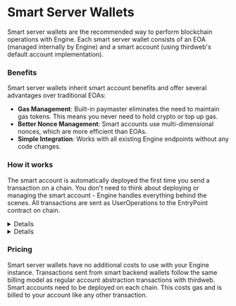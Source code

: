 
# Smart Server Wallets

Smart server wallets are the recommended way to perform blockchain operations with Engine. Each smart server wallet consists of an EOA (managed internally by Engine) and a smart account (using thirdweb's default account implementation).

### Benefits

Smart server wallets inherit smart account benefits and offer several advantages over traditional EOAs:

- **Gas Management**: Built-in paymaster eliminates the need to maintain gas tokens. This means you never need to hold crypto or top up gas.
- **Better Nonce Management**: Smart accounts use multi-dimensional nonces, which are more efficient than EOAs.
- **Simple Integration**: Works with all existing Engine endpoints without any code changes.

### How it works

The smart account is automatically deployed the first time you send a transaction on a chain. You don't need to think about deploying or managing the smart account - Engine handles everything behind the scenes. All transactions are sent as UserOperations to the EntryPoint contract on chain.

<Details summary="How are Smart Backend Wallets different from existing engine AA features?">
	Unlike the [previous account abstraction implementation in
	Engine](account-abstraction) where you had to manage both the account address
	(`x-account-address`) and the backend wallet address
	(`x-backend-wallet-address`) separately, smart backend wallets simplify this.
	The backend wallet address is now the smart account address itself.
</Details>

<Details summary="When not to use Smart Backend Wallets?">
	At this time, Smart Backend Wallets do not allow for importing a smart
	account. In use cases where you need to import a smart account (such as with
	session keys), you should use [Engine AA features that utilise the
	`x-account-address` header](account-abstraction).
</Details>

### Pricing

Smart server wallets have no additional costs to use with your Engine instance. Transactions sent from smart backend wallets follow the same billing model as regular account abstraction transactions with thirdweb.
Smart accounts need to be deployed on each chain. This costs gas and is billed to your account like any other transaction.

